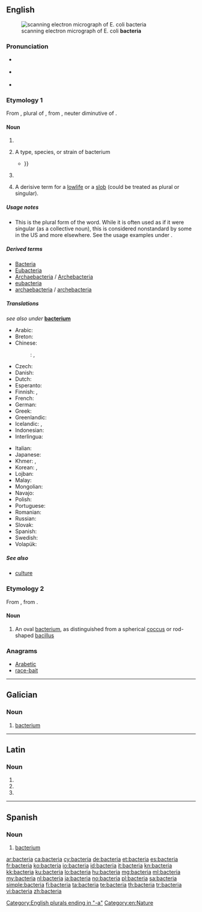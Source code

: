 {{also|Bacteria|bactéria}}
==English==
[[Image:EscherichiaColi NIAID.jpg|thumb|scanning electron micrograph of E. coli '''bacteria''']]

===Pronunciation===
* {{a|US}} {{IPA|/bækˈtɪɻ.i.ə/}}
* {{a|UK}} {{IPA|/bækˈtɪəɹ.ɪə/}}
* {{audio|en-us-bacteria.ogg|Audio (US)}}

===Etymology 1===
From {{etyl|NL.|en}} {{term|bacteria||lang=la}}, plural of {{term|lang=la|bacterium}}, from {{etyl|grc|en}} {{term|βακτήριον|tr=baktērion||lang=grc}}, neuter diminutive of {{term|βακτηρία|tr=baktēria||rod, stick|lang=grc}}.

====Noun====
{{head|en|noun}}

# {{plural of|bacterium}}
# {{context|US|lang=en}} A type, species, or strain of bacterium
#* {{quote-book|2002|A.C. Panchdhari|Water Supply and Sanitary Installations|url=http://books.google.com/books?id=3PEDkIS5J_kC|edition=2nd ed.|isbn=8122412254|page=177
|passage=Anaerobic '''bacteria''' function in the absence of oxygen, where as aerobic '''bacteria''' require sunlight and also oxygen. Both these '''bacterias''' are capable of breaking down the organic matter {{...}} }}
# {{context|US|proscribed|lang=en}} {{alternative form of|bacterium}}
# {{context|pejorative|slang|lang=en}} A derisive term for a [[lowlife]] or a [[slob]] (could be treated as plural or singular).

=====Usage notes=====
* This is the plural form of the word.  While it is often used as if it were singular (as a collective noun), this is considered nonstandard by some in the US and more elsewhere.  See the usage examples under {{term|bacterium}}.

=====Derived terms=====
* [[Bacteria]]
* [[Eubacteria]]
* [[Archaebacteria]] / [[Archebacteria]]
* [[eubacteria]]
* [[archaebacteria]] / [[archebacteria]]

=====Translations=====
<!--is there any point in having translations on this page?-->
''see also under'' '''[[bacterium]]'''
{{trans-top|bacteria}}
* Arabic: {{t+|ar|بكتيريا}}
* Breton: {{t|br|bakteri}}
* Chinese:
*: {{ttbc|cmn}}: {{t|cmn|細菌|sc=Hani}}, {{t|cmn|细菌|sc=Hani}}
* Czech: {{t+|cs|bakterie}}
* Danish: {{t+|da|bakterie}}
* Dutch: {{t+|nl|bacteriën}}
* Esperanto: {{t|eo|bakterioj}}
* Finnish: {{t|fi|bakteerikanta}} {{qualifier|collective noun}}, {{t|fi|bakteerit}} {{qualifier|plural}}
* French: {{t+|fr|bactéries|f-p}}
* German: {{t+|de|Bakterien}}
* Greek: {{t+|el|βακτήρια|n-p|tr=vaktíria}}
* Greenlandic: {{t|kl|bakteria}}
* Icelandic: {{t|is|gerlar|n-p}}, {{t|is|bakteríur|n-p}}
* Indonesian: {{t+|id|bakteri}}
* Interlingua: {{t|ia|bacterios}}
{{trans-mid}}
* Italian: {{t+|it|batteri|m-p}}
* Japanese: {{t+|ja|細菌|tr=[[さいきん]], saikin}}
* Khmer: {{t|km|វេត្រាណូ|sc=Khmr|tr=veetraanoo}}, {{t|km|បាក់តេរី|sc=Khmr|tr=bakteerii}}
* Korean: {{t+|ko|세균|tr=segyun|sc=Hang}}, {{t+|ko|박테리아|tr=bagteria|sc=Hang}}
* Lojban: {{t|jbo|jurme}}
* Malay: {{t|ms|bakteria}}
* Mongolian: {{t|mn|нян|tr=nian|sc=Cyrl}}
* Navajo: {{t|nv|chʼosh doo yitʼínii}}
* Polish: {{t+|pl|bakterie}}
* Portuguese: {{t|pt|bactérias}}
* Romanian: {{t|ro|bacterii|f-p}}
* Russian: {{t+|ru|бактерия|f|tr=bakteriya|sc=Cyrl}}
* Slovak: {{t|sk|baktérie|f-p}}
* Spanish: {{t|es|bacterias}}
* Swedish: {{t+|sv|bakterie|alt=bakterier}}
* Volapük: {{t|vo|bakters}}
{{trans-bottom}}

=====See also=====
* [[culture]] {{qualifier|collective noun}}

===Etymology 2===
From {{etyl|NL.|en}} {{term|bacteria||lang=la}}, from {{etyl|grc|en}}  {{term|βακτηρία|tr=baktēria||rod, stick|lang=grc}}.

====Noun====
{{en-noun|bacteriae}} <!--sic.-->

# {{context|dated|medicine|lang=en}} An oval [[bacterium]], as distinguished from a spherical [[coccus]] or rod-shaped [[bacillus]]

===Anagrams===
* [[Arabetic#English|Arabetic]]
* [[race-bait#English|race-bait]]

[[Category:English plurals ending in "-a"]]
[[Category:en:Nature]]

----

==Galician==

===Noun===
{{gl-noun|f}}

# [[bacterium]]

----

==Latin==

===Noun===
{{la-noun-form|bacteria}}

# {{inflection of|bacterium||nom|p|lang=la}}
# {{inflection of|bacterium||acc|p|lang=la}}
# {{inflection of|bacterium||voc|p|lang=la}}

----

==Spanish==

===Noun===
{{es-noun|f}}

# [[bacterium]]

[[ar:bacteria]]
[[ca:bacteria]]
[[cy:bacteria]]
[[de:bacteria]]
[[et:bacteria]]
[[es:bacteria]]
[[fr:bacteria]]
[[ko:bacteria]]
[[io:bacteria]]
[[id:bacteria]]
[[it:bacteria]]
[[kn:bacteria]]
[[kk:bacteria]]
[[ku:bacteria]]
[[lo:bacteria]]
[[hu:bacteria]]
[[mg:bacteria]]
[[ml:bacteria]]
[[my:bacteria]]
[[nl:bacteria]]
[[ja:bacteria]]
[[no:bacteria]]
[[pl:bacteria]]
[[sa:bacteria]]
[[simple:bacteria]]
[[fi:bacteria]]
[[ta:bacteria]]
[[te:bacteria]]
[[th:bacteria]]
[[tr:bacteria]]
[[vi:bacteria]]
[[zh:bacteria]]